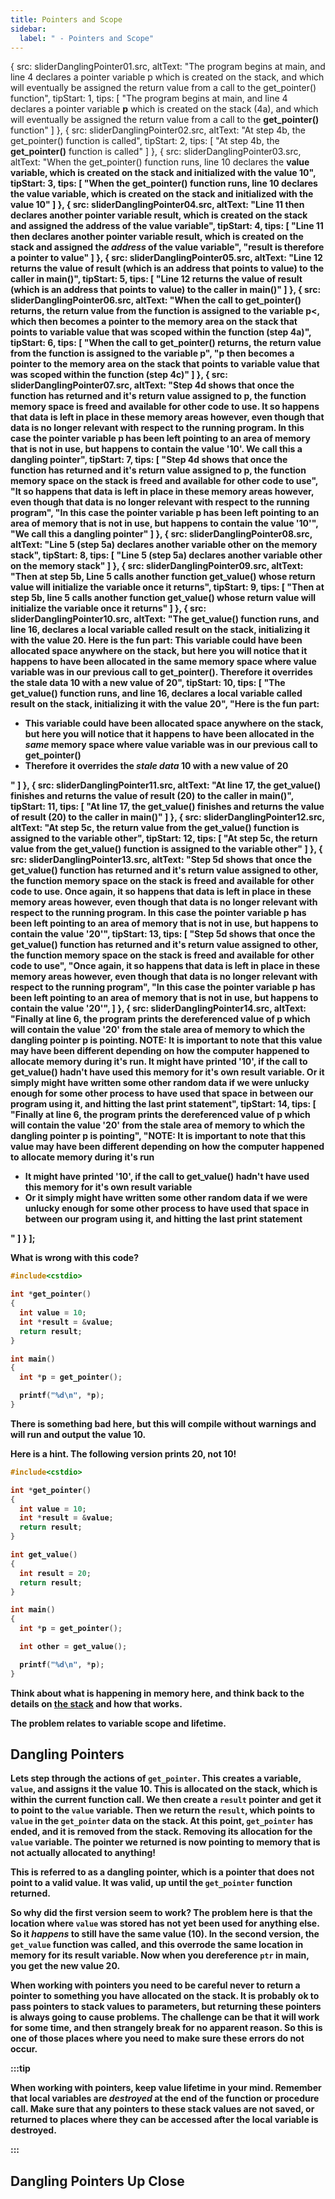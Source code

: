 ```yaml
---
title: Pointers and Scope
sidebar:
  label: " - Pointers and Scope"
---
```




  {
    src: sliderDanglingPointer01.src,
    altText: "The program begins at main, and line 4 declares a pointer variable p which is created on the stack, and which will eventually be assigned the return value from a call to the get_pointer() function",
    tipStart: 1,
    tips: [
      "The program begins at main, and line 4 declares a pointer variable <strong>p</strong> which is created on the stack (4a), and which will eventually be assigned the return value from a call to the <strong>get_pointer()</strong> function"
    ]
  },
  {
    src: sliderDanglingPointer02.src,
    altText: "At step 4b, the get_pointer() function is called",
    tipStart: 2,
    tips: [
      "At step 4b, the <strong>get_pointer()</strong> function is called"
    ]
  },
  {
    src: sliderDanglingPointer03.src,
    altText: "When the get_pointer() function runs, line 10 declares the <strong>value<strong> variable, which is created on the stack and initialized with the value 10",
    tipStart: 3,
    tips: [
      "When the <strong>get_pointer()</strong> function runs, line 10 declares the <strong>value</strong> variable, which is created on the stack and initialized with the value 10"
    ]
  },
  {
    src: sliderDanglingPointer04.src,
    altText: "Line 11 then declares another pointer variable result, which is created on the stack and assigned the address of the value variable",
    tipStart: 4,
    tips: [
      "Line 11 then declares another pointer variable <strong>result</strong>, which is created on the stack and assigned the <em>address</em> of the <strong>value</strong> variable",
      "<strong>result</strong> is therefore a pointer to <strong>value</strong>"
    ]
  },
  {
    src: sliderDanglingPointer05.src,
    altText: "Line 12 returns the value of result (which is an address that points to value) to the caller in main()",
    tipStart: 5,
    tips: [
      "Line 12 returns the value of <strong>result</strong> (which is an address that points to <strong>value</strong>) to the caller in main()"
    ]
  },
  {
    src: sliderDanglingPointer06.src,
    altText: "When the call to get_pointer() returns, the return value from the function is assigned to the variable p<, which then becomes a pointer to the memory area on the stack that points to variable value that was scoped within the function (step 4a)",
    tipStart: 6,
    tips: [
      "When the call to <strong>get_pointer()</strong> returns, the return value from the function is assigned to the variable <strong>p</strong>",
      "<strong>p</strong> then becomes a pointer to the memory area on the stack that points to variable <strong>value</strong> that was scoped within the function (step 4c)"
    ]
  },
  {
    src: sliderDanglingPointer07.src,
    altText: "Step 4d shows that once the function has returned and it's return value assigned to p, the function memory space is freed and available for other code to use. It so happens that data is left in place in these memory areas however, even though that data is no longer relevant with respect to the running program. In this case the pointer variable p has been left pointing to an area of memory that is not in use, but happens to contain the value '10'. We call this a dangling pointer",
    tipStart: 7,
    tips: [
      "Step 4d shows that once the function has returned and it's return value assigned to <strong>p</strong>, the function memory space on the stack is freed and available for other code to use",
      "It so happens that data is left in place in these memory areas however, even though that data is no longer relevant with respect to the running program",
      "In this case the pointer variable <strong>p</strong> has been left pointing to an area of memory that is not in use, but happens to contain the value <strong>'10'</strong>",
      "We call this a <strong>dangling pointer</strong>"
    ]
  },
  {
    src: sliderDanglingPointer08.src,
    altText: "Line 5 (step 5a) declares another variable other on the memory stack",
    tipStart: 8,
    tips: [
      "Line 5 (step 5a) declares another variable <strong>other</strong> on the memory stack"
    ]
  },
  {
    src: sliderDanglingPointer09.src,
    altText: "Then at step 5b, Line 5 calls another function get_value() whose return value will initialize the variable once it returns",
    tipStart: 9,
    tips: [
      "Then at step 5b, line 5 calls another function <strong>get_value()</strong> whose return value will initialize the variable once it returns"
    ]
  },
  {
    src: sliderDanglingPointer10.src,
    altText: "The get_value() function runs, and line 16, declares a local variable called result on the stack, initializing it with the value 20. Here is the fun part: This variable could have been allocated space anywhere on the stack, but here you will notice that it happens to have been allocated in the same memory space where value variable was in our previous call to get_pointer(). Therefore it overrides the stale data 10 with a new value of 20",
    tipStart: 10,
    tips: [
      "The <strong>get_value()</strong> function runs, and line 16, declares a local variable called <strong>result</strong> on the stack, initializing it with the value 20",
      "Here is the fun part:<ul><li>This variable could have been allocated space anywhere on the stack, but here you will notice that it happens to have been allocated in the <em>same</em> memory space where <strong>value</strong> variable was in our previous call to <strong>get_pointer()</strong></li><li>Therefore it overrides the <em>stale data</em> <strong>10</strong> with a new value of <strong>20</strong></li></ul>"
    ]
  },
  {
    src: sliderDanglingPointer11.src,
    altText: "At line 17, the get_value() finishes and returns the value of result (20) to the caller in main()",
    tipStart: 11,
    tips: [
      "At line 17, the <strong>get_value()</strong> finishes and returns the value of <strong>result</strong> (20) to the caller in <strong>main()</strong>"
    ]
  },
  {
    src: sliderDanglingPointer12.src,
    altText: "At step 5c, the return value from the get_value() function is assigned to the variable other",
    tipStart: 12,
    tips: [
      "At step 5c, the return value from the <strong>get_value()</strong> function is assigned to the variable <strong>other</strong>"
    ]
  },
  {
    src: sliderDanglingPointer13.src,
    altText: "Step 5d shows that once the get_value() function has returned and it's return value assigned to other, the function memory space on the stack is freed and available for other code to use. Once again, it so happens that data is left in place in these memory areas however, even though that data is no longer relevant with respect to the running program. In this case the pointer variable p has been left pointing to an area of memory that is not in use, but happens to contain the value '20'",
    tipStart: 13,
    tips: [
      "Step 5d shows that once the <strong>get_value()</strong> function has returned and it's return value assigned to <strong>other</strong>, the function memory space on the stack is freed and available for other code to use",
      "Once again, it so happens that data is left in place in these memory areas however, even though that data is no longer relevant with respect to the running program",
      "In this case the pointer variable <strong>p</strong> has been left pointing to an area of memory that is not in use, but happens to contain the value <strong>'20'</strong>",
    ]
  },
  {
    src: sliderDanglingPointer14.src,
    altText: "Finally at line 6, the program prints the dereferenced value of p which will contain the value '20' from the stale area of memory to which the dangling pointer p is pointing. NOTE: It is important to note that this value may have been different depending on how the computer happened to allocate memory during it's run. It might have printed '10', if the call to get_value() hadn't have used this memory for it's own result variable. Or it simply might have written some other random data if we were unlucky enough for some other process to have used that space in between our program using it, and hitting the last print statement",
    tipStart: 14,
    tips: [
      "Finally at line 6, the program prints the dereferenced value of <strong>p</strong> which will contain the value '20' from the stale area of memory to which the dangling pointer <strong>p</strong> is pointing",
      "<strong>NOTE:</strong> It is important to note that this value may have been different depending on how the computer happened to allocate memory during it's run<ul><li>It might have printed '10', if the call to <strong>get_value()</strong> hadn't have used this memory for it's own <strong>result</strong> variable</li><li>Or it simply might have written some other random data if we were unlucky enough for some other process to have used that space in between our program using it, and hitting the last print statement</li></ul>"
    ]
  }
];


What is wrong with this code?

```cpp
#include<cstdio>

int *get_pointer()
{
  int value = 10;
  int *result = &value;
  return result;
}

int main()
{
  int *p = get_pointer();

  printf("%d\n", *p);
}
```

There is something bad here, but this will compile without warnings and will run and output the value 10.

Here is a hint. The following version prints 20, not 10!

```cpp
#include<cstdio>

int *get_pointer()
{
  int value = 10;
  int *result = &value;
  return result;
}

int get_value()
{
  int result = 20;
  return result;
}

int main()
{
  int *p = get_pointer();

  int other = get_value();

  printf("%d\n", *p);
}
```

Think about what is happening in memory here, and think back to the details on [the stack](../../../2-organising-code/1-concepts/01-1-the-stack) and how that works.

The problem relates to variable scope and lifetime.

## Dangling Pointers

Lets step through the actions of `get_pointer`. This creates a variable, `value`, and assigns it the value 10. This is allocated on the stack, which is within the current function call. We then create a `result` pointer and get it to point to the `value` variable. Then we return the `result`, which points to `value` in the `get_pointer` data on the stack. At this point, `get_pointer` has ended, and it is removed from the stack. Removing its allocation for the `value` variable. The pointer we returned is now pointing to memory that is not actually allocated to anything!

This is referred to as a **dangling pointer**, which is a pointer that does not point to a valid value. It was valid, up until the `get_pointer` function returned.

So why did the first version seem to work? The problem here is that the location where `value` was stored has not yet been used for anything else. So it *happens* to still have the same value (10). In the second version, the `get_value` function was called, and this overrode the same location in memory for its result variable. Now when you dereference `ptr` in main, you get the new value 20.

When working with pointers you need to be careful **never** to return a pointer to something you have allocated on the stack. It is probably ok to pass pointers to stack values to parameters, but returning these pointers is always going to cause problems. The challenge can be that it will work for some time, and then strangely break for no apparent reason. So this is one of those places where you need to make sure these errors do not occur.

:::tip

When working with pointers, keep value lifetime in your mind. Remember that local variables are *destroyed* at the end of the function or procedure call. Make sure that any pointers to these stack values are not saved, or returned to places where they can be accessed after the local variable is destroyed.

:::

## Dangling Pointers Up Close

<MySwiper client:only height="" images={sliderDanglingPointer}></MySwiper>
